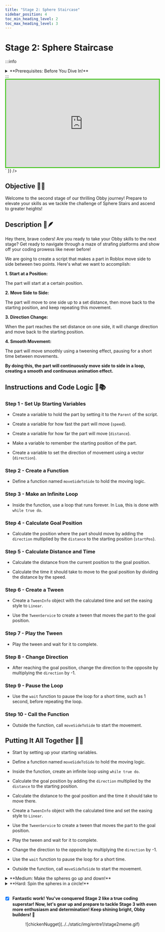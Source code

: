 ```yaml
---
title: "Stage 2: Sphere Staircase"
sidebar_position: 4
toc_min_heading_level: 2
toc_max_heading_level: 3
---
```



# Stage 2: Sphere Staircase

:::info
<details style={{border:'none'}}>
    <summary>**Prerequisites: Before You Dive In!**</summary>
    
    Before diving into this stage of coding awesomeness, let's make sure you've got all the skills from the previous challenges under your belt!
    
    **1. Intro**
    
    You've already embarked on this exciting journey into the world of Roblox Obby creation! You've learned what an Obby is and why it's so much fun. Now, get ready to put that knowledge into action!
    
    **2. Setup**
    
    You've set the stage for your Obby adventure by getting your Roblox environment all ready to go! From creating your account to setting up your workspace, you've got everything in place to unleash your creativity.

    **3. Stage 1: Ascending Walls**

    Congratulations! You've successfully conquered Stage 1 by creating a challenging staircase obstacle course! You've learned how to set up checkpoints, customize properties, and build obstacles like a pro.

    **Now that you've mastered these prerequisites, it's time to level up and tackle the next challenge in your coding journey! Get ready to take your Obby game to new heights! 🌟**
</details>
:::

<br  />

<div dangerouslySetInnerHTML={{
  __html: `
    <div style="padding:56.25% 0 0 0;position:relative;border:3px solid #47c621;">
      <iframe src="https://player.vimeo.com/video/952507664?h=d5dd77c9f5" frameborder="0" allow="autoplay; fullscreen; picture-in-picture; clipboard-write" style="position:absolute;top:0;left:0;width:100%;height:100%;" title="Roblox Entrepreneur Part 1 - Stage 2 (Easy)"></iframe>
    </div>
    <script src="https://player.vimeo.com/api/player.js"></script>
  `
}} />

## Objective 🧐🗿

Welcome to the second stage of our thrilling Obby journey! Prepare to elevate your skills as we tackle the challenge of Sphere Stairs and ascend to greater heights!

## Description 📖🪶

Hey there, brave coders! Are you ready to take your Obby skills to the next stage? Get ready to navigate through a maze of strafing platforms and show off your coding prowess like never before!
 
We are going to create a script that makes a part in Roblox move side to side between two points. Here's what we want to accomplish: 

**1. Start at a Position:**

The part will start at a certain position. 

**2. Move Side to Side:**

The part will move to one side up to a set distance, then move back to the starting position, and keep repeating this movement. 

**3. Direction Change:**

When the part reaches the set distance on one side, it will change direction and move back to the starting position. 

**4. Smooth Movement:**

The part will move smoothly using a tweening effect, pausing for a short time between movements. 

**By doing this, the part will continuously move side to side in a loop, creating a smooth and continuous animation effect.**

## Instructions and Code Logic 📝📚

### Step 1 - Set Up Starting Variables

- Create a variable to hold the part by setting it to the `Parent` of the script. 

- Create a variable for how fast the part will move (`speed`). 

- Create a variable for how far the part will move (`distance`). 

- Make a variable to remember the starting position of the part. 

- Create a variable to set the direction of movement using a vector (`direction`). 

### Step 2 - Create a Function

- Define a function named `moveSideToSide` to hold the moving logic. 

### Step 3 - Make an Infinite Loop

- Inside the function, use a loop that runs forever. In Lua, this is done with `while true do`. 

### Step 4 - Calculate Goal Position

- Calculate the position where the part should move by adding the `direction` multiplied by the `distance` to the starting position (`startPos`). 

### Step 5 - Calculate Distance and Time

- Calculate the distance from the current position to the goal position. 

- Calculate the time it should take to move to the goal position by dividing the distance by the speed. 

### Step 6 - Create a Tween

- Create a `TweenInfo` object with the calculated time and set the easing style to `Linear`. 

- Use the `TweenService` to create a tween that moves the part to the goal position. 

### Step 7 - Play the Tween

- Play the tween and wait for it to complete. 

### Step 8 - Change Direction

- After reaching the goal position, change the direction to the opposite by multiplying the `direction` by -1. 

### Step 9 - Pause the Loop

- Use the `wait` function to pause the loop for a short time, such as 1 second, before repeating the loop. 

### Step 10 - Call the Function

- Outside the function, call `moveSideToSide` to start the movement.

## Putting It All Together 🔧🔩

- Start by setting up your starting variables. 

- Define a function named `moveSideToSide` to hold the moving logic. 

- Inside the function, create an infinite loop using `while true do`. 

- Calculate the goal position by adding the `direction` multiplied by the `distance` to the starting position. 

- Calculate the distance to the goal position and the time it should take to move there. 

- Create a `TweenInfo` object with the calculated time and set the easing style to `Linear`. 

- Use the `TweenService` to create a tween that moves the part to the goal position. 

- Play the tween and wait for it to complete. 

- Change the direction to the opposite by multiplying the `direction` by -1. 

- Use the `wait` function to pause the loop for a short time. 

- Outside the function, call `moveSideToSide` to start the movement. 

<details>
    <summary>**Medium: Make the spheres go up and down!**</summary>

    <div dangerouslySetInnerHTML={{
    __html: `
        <div style="padding:56.25% 0 0 0;position:relative;border:3px solid #47c621;">
        <iframe src="https://player.vimeo.com/video/952507679?h=9f239174eb" frameborder="0" allow="autoplay; fullscreen; picture-in-picture; clipboard-write" style="position:absolute;top:0;left:0;width:100%;height:100%;" title="Roblox Entrepreneur Part 1 - Stage 2 (Medium)"></iframe>
        </div>
        <script src="https://player.vimeo.com/api/player.js"></script>
    `
    }} />

    <br  />

    **Description 📖🪶** 

    We are going to create a script that makes a part in Roblox move up and down continuously using tween animations. Here's what we want to accomplish: 

    *1. Move Up and Down:*
    
    The part will move up to a certain distance and then move back down to its original position. 

    *2. Smooth Movement:*
    
    The movement will be smooth and continuous using tweens. 

    *By doing this, the part will create a smooth up and down animation effect.* 

    <br  />

    **Instructions and Code Logic 📝📚**

    Step 1 - Set Up the Starting Variables

    - Create a variable for the part by setting it to the `Parent` of the script. 

    - Set the speed of the movement. 

    - Set the distance the part will move up and down. 

    - Store the starting position of the part. 

    - Set the direction of movement to up and down. 

    Step 2 - Create a Function

    - Define a function named `moveUpAndDown`. 

    - Inside the function, create a loop that runs forever using `while true do`. 

    - Inside the loop, calculate the goal position by adding the direction times the distance to the starting position. 

    - Calculate the distance to the goal position. 

    - Calculate the time it should take to move to the goal position by dividing the distance by the speed. 

    - Create `TweenInfo` to define the tween properties (time to move, easing style). 

    - Create a tween to move the part to the goal position. 

    - Play the tween. 

    - Wait for the tween to complete. 

    - Reverse the direction for the next move. 

    - Use the `wait` function to pause the loop for 1 second before the next move. 

    - Call the `moveUpAndDown` function to start the up and down movement. 

    <br  />

    **Putting It All Together 🔧🔩**

    - Start by setting up your part and movement properties. 

    - Define a function named `moveUpAndDown` to handle the continuous movement. 

    - Inside the function, calculate the new positions and create tweens to move the part. 

    - Use the `wait` function to pause the loop during each iteration. 

    - Call the `moveUpAndDown` function to start the movement. 
</details>

<details>
    <summary>**Hard: Spin the spheres in a circle!**</summary>
    
    <div dangerouslySetInnerHTML={{
    __html: `
        <div style="padding:56.25% 0 0 0;position:relative;border:3px solid #47c621;">
        <iframe src="https://player.vimeo.com/video/952507674?h=a16dc7be75" frameborder="0" allow="autoplay; fullscreen; picture-in-picture; clipboard-write" style="position:absolute;top:0;left:0;width:100%;height:100%;" title="Roblox Entrepreneur Part 1 - Stage 2 (Hard)"></iframe>
        </div>
        <script src="https://player.vimeo.com/api/player.js"></script>
    `
    }} />

    <br  />
    
    **Description 📖🪶** 

    We are going to create a script that makes a part in Roblox move in a circular path. Here's what we want to accomplish: 

    *1. Move in a Circle:*
    
    The part will move in a circular path around a central point. 

    *2. Smooth Movement:*
    
    The movement will be smooth and continuous. 

    *By doing this, the part will create a smooth circular motion.* 

    <br  />

    **Instructions and Code Logic 📝📚**

    Step 1 - Set Up the Starting Variables

    - Create a variable for the part by setting it to the `Parent` of the script. 

    - Set the speed of the movement (in degrees per frame). 

    - Set the radius of the circular path. 

    - Store the starting position of the part. 

    - Create a variable for the initial angle in radians (`angle`). 

    Step 2 - Create a Function

    - Define a function named `moveInCircle`. 

    - Inside the function, create a loop that runs forever using `while true do`. 

    - Inside the loop, calculate the new x and z positions based on the current angle using trigonometry (`math.cos` and `math.sin`). 

    - Calculate the new position by adding the calculated x and z values to the starting position. 

    - Move the part to the new calculated position. 

    - Increment the angle for the next frame, converting speed from degrees to radians. 

    - Use the `wait` function to pause the loop for a short time before the next frame. 

    - Call the `moveInCircle` function to start the circular movement. 

    <br  />

    **Putting It All Together 🔧🔩**

    - Start by setting up your part, speed, radius, starting position, and angle variables. 

    - Define a function named `moveInCircle` to handle the circular movement. 

    - Inside the function, calculate the new positions and move the part in a circular path. 

    - Use the `wait` function to pause the loop during each iteration. 

    - Call the `moveInCircle` function to start the movement. 
</details>

<br  />

- [x] **Fantastic work! You've conquered Stage 2 like a true coding superstar! Now, let's gear up and prepare to tackle Stage 3 with even more enthusiasm and determination! Keep shining bright, Obby builders! 🌟**

<div align='center'>
    ![chickenNugget](../../static/img/entre1/stage2meme.gif)
</div>

<div align='center'>
    <ReactAudioPlayer
        src={audioFile}
        controls
    />
</div>